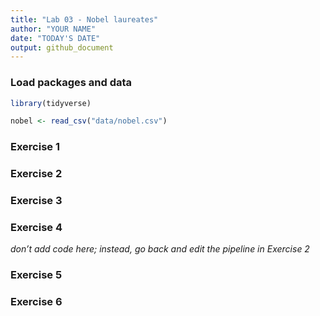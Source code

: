 ```yaml
---
title: "Lab 03 - Nobel laureates"
author: "YOUR NAME"
date: "TODAY'S DATE"
output: github_document
---
```


### Load packages and data

```r
library(tidyverse) 
```

```r
nobel <- read_csv("data/nobel.csv")
```

### Exercise 1



### Exercise 2



### Exercise 3



### Exercise 4

*don't add code here; instead, go back and edit the pipeline in Exercise 2*

### Exercise 5



### Exercise 6


